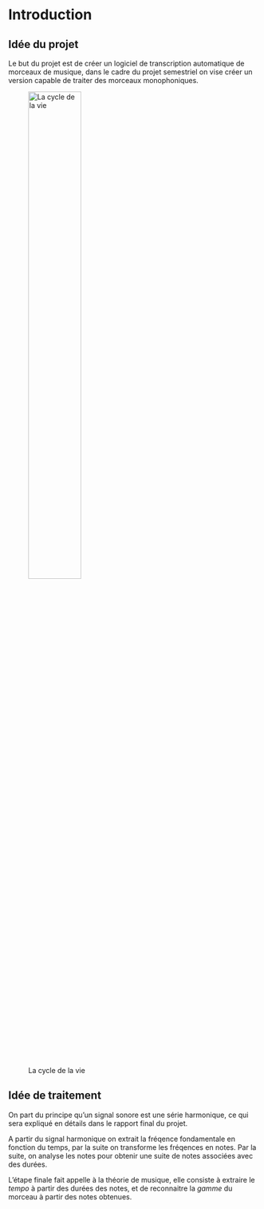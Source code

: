 # Introduction

## Idée du projet
Le but du projet est de créer un logiciel de transcription automatique de morceaux de musique, dans le cadre du projet semestriel on vise créer un version capable de traiter des morceaux monophoniques.

![La cycle de la vie](img/cycle-de-quintes.png){width=50%}

## Idée de traitement
On part du principe qu'un signal sonore est une série harmonique, ce qui sera expliqué en détails dans le rapport final du projet.

A partir du signal harmonique on extrait la fréqence fondamentale en fonction du temps, par la suite on transforme les fréqences en notes.
Par la suite, on analyse les notes pour obtenir une suite de notes associées avec des durées.

L'étape finale fait appelle à la théorie de musique, elle consiste à extraire le *tempo* à partir des durées des notes, et de reconnaitre la *gamme* du morceau à partir des notes obtenues.

